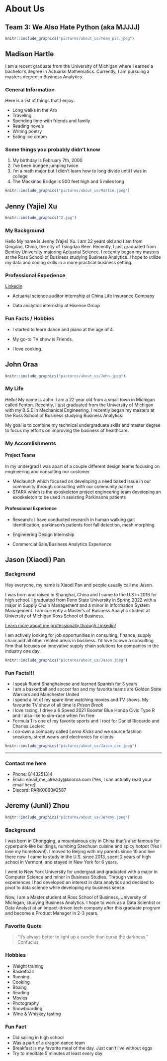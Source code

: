 # About Us 

## Team 3: We Also Hate Python (aka MJJJJ) {-}

```r
knitr::include_graphics("pictures/about_us/team_pic.jpeg")
```

## Madison Hartle {-}

I am a recent graduate from the University of Michigan where I earned a bachelor's degree in Actuarial Mathematics. Currently, I am pursuing a masters degree in Business Analytics.


### General Information {-}

Here is a list of things that I enjoy:

- Long walks in the Arb
- Traveling 
- Spending time with friends and family
- Reading novels
- Writing poetry
- Eating ice cream


### Some things you probably didn't know {-}

1. My birthday is February 7th, 2000
2. I've been bungee jumping twice
3. I'm a math major but I didn't learn how to long divide until I was in college
4. The Mackinac Bridge is 500 feet high and 5 miles long


```r
knitr::include_graphics("pictures/about_us/Mattie.jpeg")
```

## Jenny (Yajie) Xu {-}

```r
knitr::include_graphics("2.jpg")
```
### My Background {-}

Hello My name is Jenny (Yajie) Xu. I am 22 years old and I am from Qingdao, China, the city of Tsingdao Beer. Recently, I just graduated from Bentley University majoring Actuarial Science. I recently began my masters at the Ross School of Business studying Business Analytics. I hope to utilize my data and coding skills in a more practical business setting. 

### Professional Experience

[Linkedin](https://www.linkedin.com/in/yajie-xu-51b0a017b/)

- Actuarial science auditor internship at China Life Insurance Company

- Data analytics internship at Hisense Group

### Fun Facts / Hobbies

* I started to learn dance and piano at the age of 4.

* My go-to TV show is Friends.

* I love cooking.


## John Oraa {-}

```r
knitr::include_graphics("pictures/about_us/John.jpeg")
```

### My Life {-}

Hello! My name is John. I am a 22 year old from a small town in Michigan called Fenton. Recently, I just graduated from the University of Michigan with my B.S.E in Mechanical Engineering. I recently began my masters at the Ross School of Business studying Business Analytics. 

My goal is to combine my technical undergraduate skills and master degree to focus my efforts on improving the business of healthcare. 

### My Accomlishments {-}

#### Project Teams {-}

In my undergrad I was apart of a couple different design teams focusing on engineering and consulting our customer

 - Medlaunch which focused on developing a need based issue in our community through consulting with our community partner
 - STARX which is the exoskeleton project engineering team developing an exoskeleton to be used in assisting Parkinsons patients


#### Professional Experience {-}

- Research: I have conducted research in human walking gait identification, parkinson's patients foot fall detection, mesh morphing.

- Engineering Design Internship

- Commercial Sale/Business Analytics Experience 


## Jason (Xiaodi) Pan {-}
### Background {-}

Hey everyone, my name is Xiaodi Pan and people usually call me Jason.

I was born and raised in Shanghai, China and I came to the U.S in 2016 for high school. I graduated from Penn State University in Spring 2022 with a major in Supply Chain Management and a minor in Information System Management. I am currently a Master's of Business Analytic student at University of Michigan Ross School of Business.
  

[Learn more about me professionally through Linkedin!](https://www.linkedin.com/in/xiaodi-jason-pan/)

I am actively looking for job opportunities in consulting, finance, supply chain and all other related areas in business. I'd love to own a consulting firm that focuses on innovative supply chain solutions for companies in the industry one day.

```r
knitr::include_graphics("pictures/about_us/Jason.jpeg")
```

### Fun Facts!!! {-}
* I speak fluent Shanghainese and learned Spanish for 3 years
* I am a basketball and soccer fan and my favorite teams are Golden State Warriors and Manchester United
* I spend a lot of my spare time watching movies and TV shows. My favourite TV show of all time is _Prison Break_
* I love racing. I drive a 6 Speed 2021 Booster Blue Honda Civic Type R and I also like to sim-race when I'm free
* Formula 1 is one of my favorite sports and I root for Daniel Riccardo and Charles Leclerc
* I co-own a company called _Lorna Kicks_ and we source fashion sneakers, street wears and electronics for clients

```r
knitr::include_graphics("pictures/about_us/Jason_car.jpeg")
```


*******


### Contact me here {-}

* Phone: 8143251314
* Email: email_me_already@lalorna.com     (Yes, I can actually read your email here)
* Discord: PARK0000#2587


## Jeremy (Junli) Zhou {-}

```r
knitr::include_graphics("pictures/about_us/Jeremy.jpeg")
```

### Background {-}
I was born in Chongqing, a mountainous city in China that's also famous for cyperpunk-like buildings, numbing Szechuan cuisine and spicy hotpot (Yes I love my hometown!). I moved to Beijing with my parents since 10 and live there now. I came to study in the U.S. since 2013, spent 2 years of high school in Vermont, and stayed in New York for 6 years. 

I went to New York University for undergrad and graduated with a major in Computer Science and minor in Business Studies. Through various experiences I had developed an interest in data analytics and decided to pivot to data science while developing my business sense.

Now, I am a Master student at Ross School of Business, University of Michigan, studying Business Analytics. I hope to work as a Data Scientist or Data Analyst at an impact-driven tech company after this graduate program and become a Product Manager in 2-3 years.

### Favorite Quote {-}
> "It's always better to light up a candle than curse the darkness." Confucius

### Hobbies {-}
* Weight training
* Basketball
* Running
* Cooking
* Boxing
* Reading
* Movies
* Photography
* Snowboarding
* Wine & Whiskey tasting

### Fun Fact {-}
* Did sailing in high school
* Was a part of a dragon dance team
* Breakfast is my favorite meal of the day. Just can't live without eggs
* Try to meditate 5 minutes at least every day